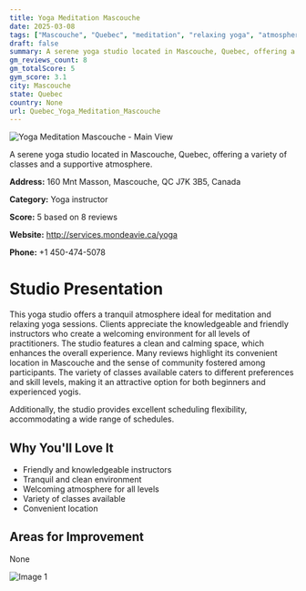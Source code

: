 ```yaml
---
title: Yoga Meditation Mascouche
date: 2025-03-08
tags: ["Mascouche", "Quebec", "meditation", "relaxing yoga", "atmosphere", "community", "Mascouche"]  
draft: false
summary: A serene yoga studio located in Mascouche, Quebec, offering a variety of classes and a supportive atmosphere.
gm_reviews_count: 8
gm_totalScore: 5
gym_score: 3.1
city: Mascouche
state: Quebec
country: None
url: Quebec_Yoga_Meditation_Mascouche
---
```


<div className="aspect-[16/9] relative my-8">
  <img 
    src="https://lh5.googleusercontent.com/p/AF1QipPOHtAl4v47O_jVvssoTj-IAzMNjkESM9s_DuFu=w1920-h1080-k-no"
    alt="Yoga Meditation Mascouche - Main View"
    className="object-cover absolute inset-0 w-full h-full rounded-lg"
  />
</div>

A serene yoga studio located in Mascouche, Quebec, offering a variety of classes and a supportive atmosphere.

**Address:** 160 Mnt Masson, Mascouche, QC J7K 3B5, Canada

**Category:** Yoga instructor

**Score:** 5 based on 8 reviews

**Website:** http://services.mondeavie.ca/yoga

**Phone:** +1 450-474-5078

# Studio Presentation

This yoga studio offers a tranquil atmosphere ideal for meditation and relaxing yoga sessions. Clients appreciate the knowledgeable and friendly instructors who create a welcoming environment for all levels of practitioners. The studio features a clean and calming space, which enhances the overall experience. Many reviews highlight its convenient location in Mascouche and the sense of community fostered among participants. The variety of classes available caters to different preferences and skill levels, making it an attractive option for both beginners and experienced yogis.

Additionally, the studio provides excellent scheduling flexibility, accommodating a wide range of schedules.

## Why You'll Love It

- Friendly and knowledgeable instructors
- Tranquil and clean environment
- Welcoming atmosphere for all levels
- Variety of classes available
- Convenient location

## Areas for Improvement

None

<div className="grid grid-cols-1 xl:grid-cols-2 gap-4 my-8">
<div className="aspect-[4/3] relative"><img src="https://streetviewpixels-pa.googleapis.com/v1/thumbnail?panoid=pdadEdw_wUvwgHcKE2dZgg&cb_client=maps_sv.tactile.gps&w=203&h=100&yaw=287.7666&pitch=0&thumbfov=100" alt="Image 1" className="object-cover absolute inset-0 w-full h-full rounded-lg" /></div>
</div>